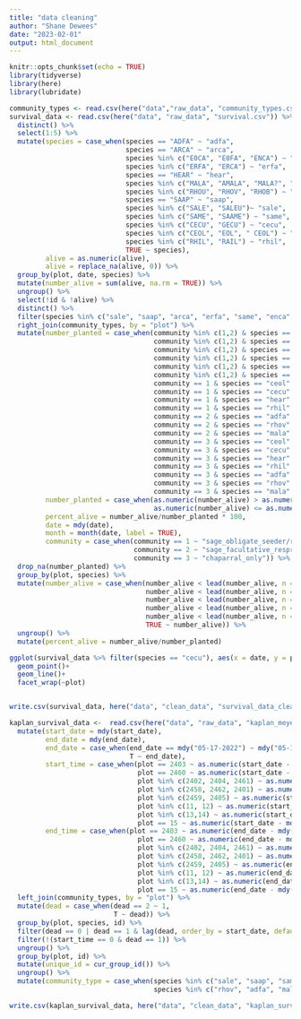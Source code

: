 ```yaml
---
title: "data cleaning"
author: "Shane Dewees"
date: "2023-02-01"
output: html_document
---
```


```r
knitr::opts_chunk$set(echo = TRUE)
library(tidyverse)
library(here)
library(lubridate)
```

```r
community_types <- read.csv(here("data","raw_data", "community_types.csv"))
survival_data <- read.csv(here("data", "raw_data", "survival.csv")) %>% 
  distinct() %>%  
  select(1:5) %>% 
  mutate(species = case_when(species == "ADFA" ~ "adfa", 
                             species == "ARCA" ~ "arca",
                             species %in% c("E0CA", "E0FA", "ENCA") ~ "enca",
                             species %in% c("ERFA", "ERCA") ~ "erfa",
                             species == "HEAR" ~ "hear",
                             species %in% c("MALA", "AMALA", "MALA?", "MELA") ~ "mala",
                             species %in% c("RHOU", "RHOV", "RHOB") ~ "rhov",
                             species == "SAAP" ~ "saap",
                             species %in% c("SALE", "SALEU")~ "sale",
                             species %in% c("SAME", "SAAME") ~ "same",
                             species %in% c("CECU", "GECU") ~ "cecu",
                             species %in% c("CEOL", "EOL", " CEOL") ~ "ceol",
                             species %in% c("RHIL", "RAIL") ~ "rhil",
                             TRUE ~ species),
         alive = as.numeric(alive),
         alive = replace_na(alive, 0)) %>% 
  group_by(plot, date, species) %>%  
  mutate(number_alive = sum(alive, na.rm = TRUE)) %>% 
  ungroup() %>% 
  select(!id & !alive) %>% 
  distinct() %>% 
  filter(species %in% c("sale", "saap", "arca", "erfa", "same", "enca", "adfa", "rhov", "mala", "ceol", "cecu", "rhil", "hear")) %>% 
  right_join(community_types, by = "plot") %>% 
  mutate(number_planted = case_when(community %in% c(1,2) & species == "sale" ~ 10,
                                    community %in% c(1,2) & species == "saap" ~ 10,
                                    community %in% c(1,2) & species == "arca" ~ 10,
                                    community %in% c(1,2) & species == "erfa" ~ 7,
                                    community %in% c(1,2) & species == "same" ~ 7,
                                    community %in% c(1,2) & species == "enca" ~ 10,
                                    community == 1 & species == "ceol" ~ 7,
                                    community == 1 & species == "cecu" ~ 5,
                                    community == 1 & species == "hear" ~ 7,
                                    community == 1 & species == "rhil" ~ 7,
                                    community == 2 & species == "adfa" ~ 9,
                                    community == 2 & species == "rhov" ~ 9,
                                    community == 2 & species == "mala" ~ 8,
                                    community == 3 & species == "ceol" ~ 13,
                                    community == 3 & species == "cecu" ~ 5,
                                    community == 3 & species == "hear" ~ 12,
                                    community == 3 & species == "rhil" ~ 12,
                                    community == 3 & species == "adfa" ~ 13,
                                    community == 3 & species == "rhov" ~ 13,
                                    community == 3 & species == "mala" ~ 12),
         number_planted = case_when(as.numeric(number_alive) > as.numeric(number_planted) ~ as.numeric(number_alive),
                                    as.numeric(number_alive) <= as.numeric(number_planted) ~ as.numeric(number_planted)),
         percent_alive = number_alive/number_planted * 100,
         date = mdy(date),
         month = month(date, label = TRUE),
         community = case_when(community == 1 ~ "sage_obligate_seeder/resprouter",
                               community == 2 ~ "sage_facultative_resprouter",
                               community == 3 ~ "chaparral_only")) %>% 
  drop_na(number_planted) %>% 
  group_by(plot, species) %>% 
  mutate(number_alive = case_when(number_alive < lead(number_alive, n = 5, order_by = month) ~ lead(number_alive, n = 5, order_by = month),
                                  number_alive < lead(number_alive, n = 4, order_by = month) ~ lead(number_alive, n = 4, order_by = month),
                                  number_alive < lead(number_alive, n = 3, order_by = month) ~ lead(number_alive, n = 3, order_by = month),
                                  number_alive < lead(number_alive, n = 2, order_by = month) ~ lead(number_alive, n = 2, order_by = month),
                                  number_alive < lead(number_alive, n = 1, order_by = month) ~ lead(number_alive, n = 1, order_by = month),
                                  TRUE ~ number_alive)) %>% 
  ungroup() %>% 
  mutate(percent_alive = number_alive/number_planted)

ggplot(survival_data %>% filter(species == "cecu"), aes(x = date, y = percent_alive))+
  geom_point()+
  geom_line()+
  facet_wrap(~plot)


write.csv(survival_data, here("data", "clean_data", "survival_data_clean.csv"))

```


```r
kaplan_survival_data <-  read.csv(here("data", "raw_data", "kaplan_meyer_survival.csv")) %>% 
  mutate(start_date = mdy(start_date),
         end_date = mdy(end_date),
         end_date = case_when(end_date == mdy("05-17-2022") ~ mdy("05-17-2023"),
                              T ~ end_date),
         start_time = case_when(plot == 2403 ~ as.numeric(start_date - mdy("1/14/2022")),
                                plot == 2460 ~ as.numeric(start_date - mdy("1/20/2022")),
                                plot %in% c(2402, 2404, 2461) ~ as.numeric(start_date - mdy("1/21/2022")),
                                plot %in% c(2458, 2462, 2401) ~ as.numeric(start_date - mdy("1/22/2022")),
                                plot %in% c(2459, 2405) ~ as.numeric(start_date - mdy("1/26/2022")), 
                                plot %in% c(11, 12) ~ as.numeric(start_date - mdy("1/27/2022")),
                                plot %in% c(13,14) ~ as.numeric(start_date - mdy("1/28/2022")),
                                plot == 15 ~ as.numeric(start_date - mdy("2/2/2022"))),
         end_time = case_when(plot == 2403 ~ as.numeric(end_date - mdy("1/14/2022")),
                                plot == 2460 ~ as.numeric(end_date - mdy("1/20/2022")),
                                plot %in% c(2402, 2404, 2461) ~ as.numeric(end_date - mdy("1/21/2022")),
                                plot %in% c(2458, 2462, 2401) ~ as.numeric(end_date - mdy("1/22/2022")),
                                plot %in% c(2459, 2405) ~ as.numeric(end_date - mdy("1/26/2022")), 
                                plot %in% c(11, 12) ~ as.numeric(end_date - mdy("1/27/2022")),
                                plot %in% c(13,14) ~ as.numeric(end_date - mdy("1/28/2022")),
                                plot == 15 ~ as.numeric(end_date - mdy("2/2/2022")))) %>% 
  left_join(community_types, by = "plot") %>% 
  mutate(dead = case_when(dead == 2 ~ 1,
                          T ~ dead)) %>% 
  group_by(plot, species, id) %>% 
  filter(dead == 0 | dead == 1 & lag(dead, order_by = start_date, default = 0) != 1) %>% 
  filter(!(start_time == 0 & dead == 1)) %>% 
  ungroup() %>% 
  group_by(plot, id) %>% 
  mutate(unique_id = cur_group_id()) %>% 
  ungroup() %>% 
  mutate(community_type = case_when(species %in% c("sale", "saap", "same", "enca", "arca", "erfa")~ "sage",
                                    species %in% c("rhov", "adfa", "mala", "cecu", "ceol", "rhil", "hear") ~ "chap"))

write.csv(kaplan_survival_data, here("data", "clean_data", "kaplan_survival_data.csv"))
```

